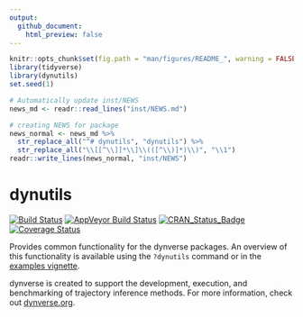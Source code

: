 ```yaml
---
output:
  github_document:
    html_preview: false
---
```


```r
knitr::opts_chunk$set(fig.path = "man/figures/README_", warning = FALSE, message = FALSE, error = FALSE, echo = TRUE)
library(tidyverse)
library(dynutils)
set.seed(1)
```

```r
# Automatically update inst/NEWS
news_md <- readr::read_lines("inst/NEWS.md")

# creating NEWS for package
news_normal <- news_md %>% 
  str_replace_all("^# dynutils", "dynutils") %>% 
  str_replace_all("\\[[^\\]]*\\]\\(([^\\)]*)\\)", "\\1")
readr::write_lines(news_normal, "inst/NEWS")
```

# dynutils

[![Build Status](https://travis-ci.org/dynverse/dynutils.svg?branch=master)](https://travis-ci.org/dynverse/dynutils)
[![AppVeyor Build Status](https://ci.appveyor.com/api/projects/status/github/dynverse/dynutils?branch=master&svg=true)](https://ci.appveyor.com/project/dynverse/dynutils)
[![CRAN_Status_Badge](https://www.r-pkg.org/badges/version/dynutils)](https://cran.r-project.org/package=dynutils)
[![Coverage Status](https://codecov.io/gh/dynverse/dynutils/branch/master/graph/badge.svg)](https://codecov.io/gh/dynverse/dynutils?branch=master)

Provides common functionality for the dynverse packages. An overview of this functionality
is available using the `?dynutils` command or in the [examples vignette](https://CRAN.R-project.org/package=dynutils/vignettes/functionality.html). 

dynverse is created to support the development, execution, and benchmarking of trajectory inference methods.
For more information, check out [dynverse.org](dynverse.org).

